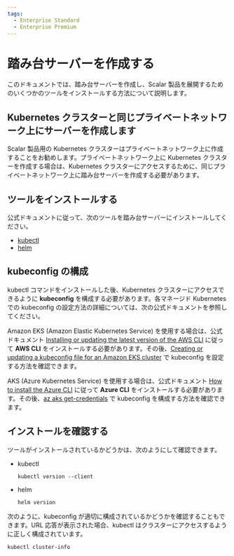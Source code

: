 ```yaml
---
tags:
  - Enterprise Standard
  - Enterprise Premium
---
```


# 踏み台サーバーを作成する


<TranslationBanner />

このドキュメントでは、踏み台サーバーを作成し、Scalar 製品を展開するためのいくつかのツールをインストールする方法について説明します。

## Kubernetes クラスターと同じプライベートネットワーク上にサーバーを作成します

Scalar 製品用の Kubernetes クラスターはプライベートネットワーク上に作成することをお勧めします。プライベートネットワーク上に Kubernetes クラスターを作成する場合は、Kubernetes クラスターにアクセスするために、同じプライベートネットワーク上に踏み台サーバーを作成する必要があります。

## ツールをインストールする

公式ドキュメントに従って、次のツールを踏み台サーバーにインストールしてください。

* [kubectl](https://kubernetes.io/docs/tasks/tools/#kubectl)
* [helm](https://helm.sh/docs/intro/install/)

## kubeconfig の構成

kubectl コマンドをインストールした後、Kubernetes クラスターにアクセスできるように **kubeconfig** を構成する必要があります。各マネージド Kubernetes での kubeconfig の設定方法の詳細については、次の公式ドキュメントを参照してください。

Amazon EKS (Amazon Elastic Kubernetes Service) を使用する場合は、公式ドキュメント [Installing or updating the latest version of the AWS CLI](https://docs.aws.amazon.com/cli/latest/userguide/getting-started-install.html) に従って **AWS CLI** をインストールする必要があります。その後、[Creating or updating a kubeconfig file for an Amazon EKS cluster](https://docs.aws.amazon.com/eks/latest/userguide/create-kubeconfig.html) で kubeconfig を設定する方法を確認できます。

AKS (Azure Kubernetes Service) を使用する場合は、公式ドキュメント [How to install the Azure CLI](https://learn.microsoft.com/en-us/cli/azure/install-azure-cli) に従って **Azure CLI** をインストールする必要があります。その後、[az aks get-credentials](https://learn.microsoft.com/en-us/cli/azure/aks?view=azure-cli-latest#az-aks-get-credentials) で kubeconfig を構成する方法を確認できます。

## インストールを確認する

ツールがインストールされているかどうかは、次のようにして確認できます。

* kubectl
  ```console
  kubectl version --client
  ```
* helm
  ```console
  helm version
  ```

次のように、kubeconfig が適切に構成されているかどうかを確認することもできます。URL 応答が表示された場合、kubectl はクラスターにアクセスするように正しく構成されています。
```console
kubectl cluster-info
```
